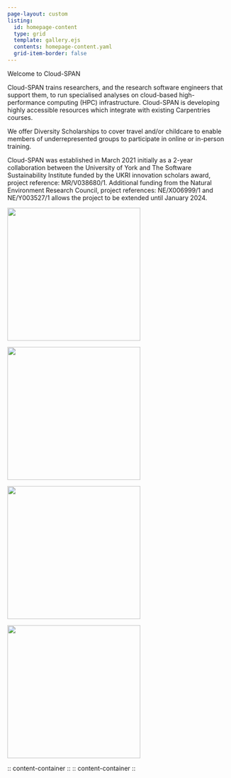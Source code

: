 ```yaml
---
page-layout: custom
listing:
  id: homepage-content
  type: grid
  template: gallery.ejs
  contents: homepage-content.yaml
  grid-item-border: false
---
```


::: hero
::: hero-content
::: hero-title
Welcome to Cloud-SPAN
:::
:::
:::

::: content-container
::: pullout-text
::: pullout-container
::: {.pullout-block .blue-background}
Cloud-SPAN trains researchers, and the research software engineers that support them, to run specialised analyses on cloud-based high-performance computing (HPC) infrastructure. Cloud-SPAN is developing highly accessible resources which integrate with existing Carpentries courses.

We offer Diversity Scholarships to cover travel and/or childcare to enable members of underrepresented groups to participate in online or in-person training.

:::
:::
:::
:::


::: content-container
::: {#homepage-content}
:::
:::

::: content-container
Cloud-SPAN was established in March 2021 initially as a 2-year collaboration between the University of York and The Software Sustainability Institute funded by the UKRI innovation scholars award, project reference: MR/V038680/1. Additional funding from the Natural Environment Research Council, project references: NE/X006999/1 and NE/Y003527/1 allows the project to be extended until January 2024.
:::

::: content-container
::: {.responsive .gallery .gallery-center}
<img src="images/UKRI_logo.png" width="300" height="auto"/>
:::
::: {.responsive .gallery .gallery-center}
<img src="images/UoY_logo.png" width="300" height="auto"/>
:::
::: {.responsive .gallery .gallery-center}
<img src="images/SSI_logo.png" width="300" height="auto"/>
:::
::: {.responsive .gallery .gallery-center}
<img src="images/NERC_logo.png" width="300" height="auto"/>
:::
:::

:: content-container
::
:: content-container
::
